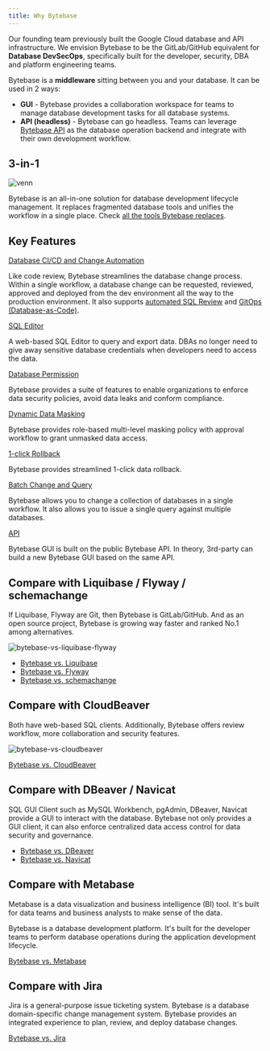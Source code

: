 ```yaml
---
title: Why Bytebase
---
```


Our founding team previously built the Google Cloud database and API infrastructure. We envision Bytebase
to be the GitLab/GitHub equivalent for **Database DevSecOps**, specifically built for the developer, security, DBA and platform engineering teams.

Bytebase is a **middleware** sitting between you and your database. It can be used in 2 ways:

- **GUI** - Bytebase provides a collaboration workspace for teams to manage database development tasks for all database systems.
- **API (headless)** - Bytebase can go headless. Teams can leverage [Bytebase API](/docs/api/overview/) as the database operation backend and integrate with their own development workflow.

## 3-in-1

![venn](/content/docs/what-is-bytebase/venn.webp)

Bytebase is an all-in-one solution for database development lifecycle management. It replaces fragmented database tools and unifies the workflow in a single place. Check [all the tools Bytebase replaces](/blog/all-database-tools-bytebase-replaces).

## Key Features

[Database CI/CD and Change Automation](/docs/change-database/change-workflow/)

Like code review, Bytebase streamlines the database change process. Within a single workflow, a database change can be requested, reviewed, approved and deployed from the dev environment all the way to the production environment. It also supports [automated SQL Review](/docs/sql-review/overview/) and [GitOps (Database-as-Code)](/docs/vcs-integration/overview/).

[SQL Editor](/docs/sql-editor/overview/)

A web-based SQL Editor to query and export data. DBAs no longer need to give away sensitive database credentials when developers need to access the data.

[Database Permission](/docs/security/database-permission/query/)

Bytebase provides a suite of features to enable organizations to enforce data security policies, avoid data leaks and conform compliance.

[Dynamic Data Masking](/docs/security/data-masking/overview/)

Bytebase provides role-based multi-level masking policy with approval workflow to grant unmasked data access.

[1-click Rollback](/docs/change-database/rollback-data-changes/)

Bytebase provides streamlined 1-click data rollback.

[Batch Change and Query](/docs/change-database/batch-change/)

Bytebase allows you to change a collection of databases in a single workflow. It also allows you to issue
a single query against multiple databases.

[API](/docs/api/overview/)

Bytebase GUI is built on the public Bytebase API. In theory, 3rd-party can build a new Bytebase
GUI based on the same API.

## Compare with Liquibase / Flyway / schemachange

If Liquibase, Flyway are Git, then Bytebase is GitLab/GitHub. And as an open source project, Bytebase
is growing way faster and ranked No.1 among alternatives.

![bytebase-vs-liquibase-flyway](/content/docs/what-is-bytebase/bytebase-vs-liquibase-flyway-schemachange.webp)

- [Bytebase vs. Liquibase](/blog/bytebase-vs-liquibase/)
- [Bytebase vs. Flyway](/blog/bytebase-vs-flyway/)
- [Bytebase vs. schemachange](/blog/snowflake-schema-change/)

## Compare with CloudBeaver

Both have web-based SQL clients. Additionally, Bytebase offers review workflow, more collaboration and security features.

![bytebase-vs-cloudbeaver](/content/docs/what-is-bytebase/bytebase-vs-cloudbeaver.webp)

[Bytebase vs. CloudBeaver](/blog/bytebase-vs-cloudbeaver/)

## Compare with DBeaver / Navicat

SQL GUI Client such as MySQL Workbench, pgAdmin, DBeaver, Navicat provide a GUI to interact with the
database. Bytebase not only provides a GUI client, it can also enforce centralized data access control
for data security and governance.

- [Bytebase vs. DBeaver](/blog/bytebase-vs-dbeaver/)
- [Bytebase vs. Navicat](/blog/stop-using-navicat/)

## Compare with Metabase

Metabase is a data visualization and business intelligence (BI) tool. It's built for data teams and business analysts
to make sense of the data.

Bytebase is a database development platform. It's built for the developer teams to perform database operations during the application development lifecycle.

[Bytebase vs. Metabase](/blog/bytebase-vs-metabase/)

## Compare with Jira

Jira is a general-purpose issue ticketing system. Bytebase is a database domain-specific change management system.
Bytebase provides an integrated experience to plan, review, and deploy database changes.

[Bytebase vs. Jira](/blog/use-jira-for-database-change/)
